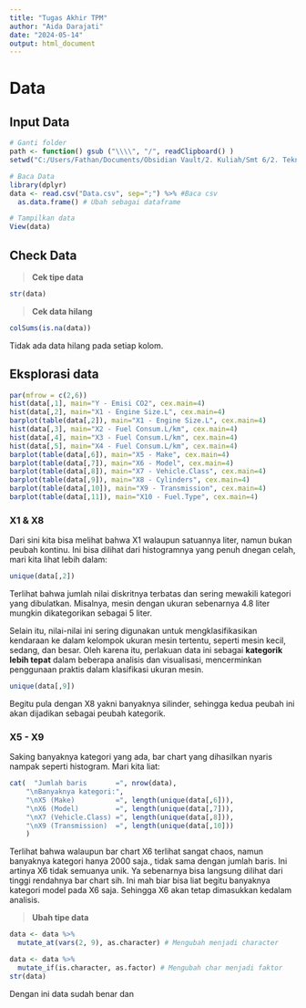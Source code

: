 ```yaml
---
title: "Tugas Akhir TPM"
author: "Aida Darajati"
date: "2024-05-14"
output: html_document
---
```


# Data

## Input Data

```r
# Ganti folder
path <- function() gsub ("\\\\", "/", readClipboard() )
setwd("C:/Users/Fathan/Documents/Obsidian Vault/2. Kuliah/Smt 6/2. Teknik Pembelajaran Mesin/Project/Tugas Aida")

# Baca Data
library(dplyr)
data <- read.csv("Data.csv", sep=";") %>% #Baca csv
  as.data.frame() # Ubah sebagai dataframe

# Tampilkan data
View(data)
```

## Check Data

> **Cek tipe data**

```r
str(data)
```

> **Cek data hilang**

```r
colSums(is.na(data))
```

Tidak ada data hilang pada setiap kolom.

## Eksplorasi data {.tabset}

```r
par(mfrow = c(2,6))
hist(data[,1], main="Y - Emisi CO2", cex.main=4)
hist(data[,2], main="X1 - Engine Size.L", cex.main=4)
barplot(table(data[,2]), main="X1 - Engine Size.L", cex.main=4)
hist(data[,3], main="X2 - Fuel Consum.L/km", cex.main=4)
hist(data[,4], main="X3 - Fuel Consum.L/km", cex.main=4)
hist(data[,5], main="X4 - Fuel Consum.L/km", cex.main=4)
barplot(table(data[,6]), main="X5 - Make", cex.main=4)
barplot(table(data[,7]), main="X6 - Model", cex.main=4)
barplot(table(data[,8]), main="X7 - Vehicle.Class", cex.main=4)
barplot(table(data[,9]), main="X8 - Cylinders", cex.main=4)
barplot(table(data[,10]), main="X9 - Transmission", cex.main=4)
barplot(table(data[,11]), main="X10 - Fuel.Type", cex.main=4)
```

### X1 & X8

Dari sini kita bisa melihat bahwa X1 walaupun satuannya liter, namun bukan peubah kontinu. Ini bisa dilihat dari histogramnya yang penuh dnegan celah, mari kita lihat lebih dalam:

```r
unique(data[,2])
```

Terlihat bahwa jumlah nilai diskritnya terbatas dan sering mewakili kategori yang dibulatkan. Misalnya, mesin dengan ukuran sebenarnya 4.8 liter mungkin dikategorikan sebagai 5 liter.

Selain itu, nilai-nilai ini sering digunakan untuk mengklasifikasikan kendaraan ke dalam kelompok ukuran mesin tertentu, seperti mesin kecil, sedang, dan besar. Oleh karena itu, perlakuan data ini sebagai **kategorik lebih tepat** dalam beberapa analisis dan visualisasi, mencerminkan penggunaan praktis dalam klasifikasi ukuran mesin.

```r
unique(data[,9])
```

Begitu pula dengan X8 yakni banyaknya silinder, sehingga kedua peubah ini akan dijadikan sebagai peubah kategorik.

### X5 - X9

Saking banyaknya kategori yang ada, bar chart yang dihasilkan nyaris nampak seperti histogram. Mari kita liat:

```r
cat(  "Jumlah baris       =", nrow(data),
    "\nBanyaknya kategori:",
    "\nX5 (Make)          =", length(unique(data[,6])),
    "\nX6 (Model)         =", length(unique(data[,7])),
    "\nX7 (Vehicle.Class) =", length(unique(data[,8])),
    "\nX9 (Transmission)  =", length(unique(data[,10]))
    )
```

Terlihat bahwa walaupun bar chart X6 terlihat sangat chaos, namun banyaknya kategori hanya 2000 saja., tidak sama dengan jumlah baris. Ini artinya X6 tidak semuanya unik. Ya sebenarnya bisa langsung dilihat dari tinggi rendahnya bar chart sih. Ini mah biar bisa liat begitu banyaknya kategori model pada X6 saja. Sehingga X6 akan tetap dimasukkan kedalam analisis.

> **Ubah tipe data**

```r
data <- data %>%
  mutate_at(vars(2, 9), as.character) # Mengubah menjadi character 

data <- data %>%
  mutate_if(is.character, as.factor) # Mengubah char menjadi faktor
str(data)
```

Dengan ini data sudah benar dan
